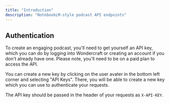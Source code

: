```yaml
---
title: "Introduction"
description: "NotebookLM-style podcast API endpoints"
---
```

## Authentication

To create an engaging podcast, you'll need to get yourself an API key, which you can do by logging into Wondercraft or creating an account if you don't already have one.
Please note, you'll need to be on a paid plan to access the API.

You can create a new key by clicking on the user avater in the bottom left corner and selecting "API Keys". There, you will be able to create a new key which you can use to authenticate your requests.

The API key should be passed in the header of your requests as `X-API-KEY`.